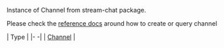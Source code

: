 <!-- TODO: Change to new docs -->
Instance of Channel from stream-chat package.

Please check the [reference docs](https://getstream.io/chat/docs/javascript/creating_channels/?language=javascript) around how to create or query channel


| Type |
|- -|
| [Channel](https://getstream.io/chat/docs/javascript/creating_channels/?language=javascript) |
